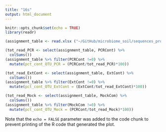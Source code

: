 ---
title: "16s"
output: html_document
---

```{r setup, include=FALSE}
knitr::opts_chunk$set(echo = TRUE)
library(readr)
```



```{r import_excel_files, echo=FALSE}
(assignment_table <- read.xlsx ("~/GitHub/microbiome_soil/sequences_processing/16S/assignment.table.16s.xlsx"))
```



```{r list_contaminated_OTU_PCR, echo=FALSE}
(tot_read_PCR <- select(assignment_table, PCRCont) %>% 
  colSums())
(assignment_table %>% filter(PCRCont !=0) %>% 
  mutate(pct_cont_OTU_PCR = (PCRCont/tot_read_PCR)*100))
```

```{r list_contaminated_OTU_ExtCont, echo=FALSE}
(tot_read_ExtCont <- select(assignment_table, ExtCont) %>% 
  colSums())
(assignment_table %>% filter(ExtCont !=0) %>% 
  mutate(pct_cont_OTU_ExtCont = (ExtCont/tot_read_ExtCont)*100))
```

```{r list_contaminated_OTU_Mock, echo=FALSE}
(tot_read_Mock <- select(assignment_table, MockCom) %>% 
  colSums())
(assignment_table %>% filter(MockCom !=0) %>% 
  mutate(pct_cont_OTU_Mock = (PCRCont/tot_read_Mock)*100))
```

Note that the `echo = FALSE` parameter was added to the code chunk to prevent printing of the R code that generated the plot.
